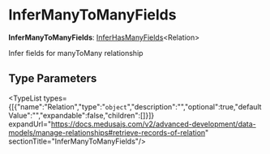 
# InferManyToManyFields

 **InferManyToManyFields**: [InferHasManyFields](../types.DmlTypes.InferHasManyFields/page.mdx)&#60;Relation&#62;

Infer fields for manyToMany relationship

## Type Parameters

<TypeList types={[{"name":"Relation","type":"`object`","description":"","optional":true,"defaultValue":"","expandable":false,"children":[]}]} expandUrl="https://docs.medusajs.com/v2/advanced-development/data-models/manage-relationships#retrieve-records-of-relation" sectionTitle="InferManyToManyFields"/>

